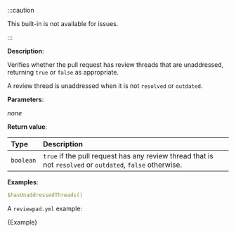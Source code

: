 
:::caution

This built-in is not available for issues.

:::

**Description**:

Verifies whether the pull request has review threads that are unaddressed, returning `true` or `false` as appropriate.

A review thread is unaddressed when it is not `resolved` or `outdated`.

**Parameters**:

_none_

**Return value**:

| Type      | Description                                                                                               |
| :-------- | :-------------------------------------------------------------------------------------------------------- |
| `boolean` | `true` if the pull request has any review thread that is not `resolved` or `outdated`, `false` otherwise. |

**Examples**:

```yml
$hasUnaddressedThreads()
```

A `reviewpad.yml` example:

<CodeBlock language="yml" title="reviewpad.yml">{Example}</CodeBlock>
